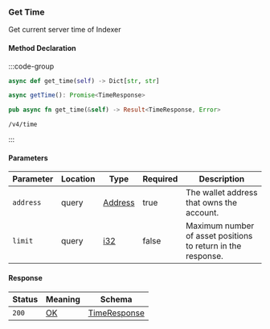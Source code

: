 ### Get Time

Get current server time of Indexer

#### Method Declaration

:::code-group

```python [Python]
async def get_time(self) -> Dict[str, str]
```

```typescript [TypeScript]
async getTime(): Promise<TimeResponse>
```

```rust [Rust]
pub async fn get_time(&self) -> Result<TimeResponse, Error>
```

```url [API]
/v4/time
```

:::

#### Parameters

| Parameter           | Location | Type               | Required    | Description                                                           |
| ------------------- | -------- | ------------------ | ----------- | --------------------------------------------------------------------- |
| `address`           | query    | [Address]          | true        | The wallet address that owns the account.                             |
| `limit`             | query    | [i32]              | false       | Maximum number of asset positions to return in the response.          |

#### Response

| Status | Meaning     | Schema         |
| ------ | ----------- | -------------- |
| `200`  | [OK]        | [TimeResponse] |

[Address]: /types/address
[OK]: /types/ok
[TimeResponse]: /types/time_response
[i32]: /types/i32
